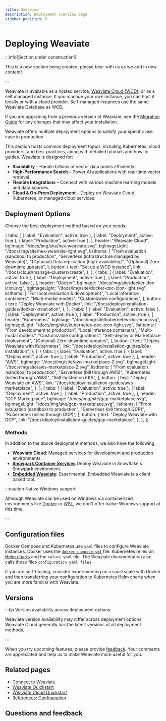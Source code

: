 ```yaml
---
title: Overview
description: Deployment overview page
sidebar_position: 0
---
```



# Deploying Weaviate

:::info[Section under construction!]

This is a new section being created, please bear with us as we add in new content!

:::

Weaviate is available as a hosted service, [Weaviate Cloud (WCD)](https://console.weaviate.cloud/), or as a self managed instance. If you manage your own instance, you can host it locally or with a cloud provider. Self-managed instances use the same Weaviate Database as WCD.

If you are upgrading from a previous version of Weaviate, see the [Migration Guide](docs/deploy/migration/index.md) for any changes that may affect your installation.

Weaviate offers multiple deployment options to satisfy your specific use case in production. 

This section hosts common deployment topics, including Kubernetes, cloud providers, and best practices, along with detailed tutorials and how-to guides.
Weaviate is designed for:

- **Scalability** – Handle billions of vector data points efficiently.
- **High-Performance Search** – Power AI applications with real-time vector retrieval.
- **Flexible Integrations** – Connect with various machine learning models and data sources.
- **Cloud & On-Prem Deployment** – Deploy on Weaviate Cloud, Kubernetes, or managed cloud services.


## Deployment Options

Choose the best deployment method based on your needs:

  {
    tabs: [
      { label: "Evaluation", active: true },
      { label: "Deployment", active: true },
      { label: "Production", active: true },
    ],
    header: "Weaviate Cloud",
    bgImage: "/docs/img/site/hex-weaviate.svg",
    bgImageLight: "/docs/img/site/hex-weaviate-light.svg",
    listItems: [
      "From evaluation (sandbox) to production",
      "Serverless (infrastructure managed by Weaviate)",
      "(Optional) Data replication (high-availability)",
      "(Optional) Zero-downtime updates",
    ],
    button: {
      text: "Set up a WCD instance",
      link: "/docs/cloud/manage-clusters/create",
    },
  },
  {
    tabs: [
      { label: "Evaluation", active: true },
      { label: "Deployment", active: true },
      { label: "Production", active: false },
    ],
    header: "Docker",
    bgImage: "/docs/img/site/docker-doc-icon.svg",
    bgImageLight: "/docs/img/site/docker-doc-icon-light.svg",
    listItems: [
      "For local evaluation & development",
      "Local inference containers",
      "Multi-modal models",
      "Customizable configurations",
    ],
    button: {
      text: "Deploy Weaviate with Docker",
      link: "/docs/deploy/installation-guides/docker-installation",
    },
  },
    {
    tabs: [
      { label: "Evaluation", active: false },
      { label: "Deployment", active: true },
      { label: "Production", active: true },
    ],
    header: "Kubernetes",
    bgImage: "/docs/img/site/kubernetes-doc-icon.svg",
    bgImageLight: "/docs/img/site/kubernetes-doc-icon-light.svg",
    listItems: [
      "From development to production",
      "Local inference containers",
      "Multi-modal models",
      "Customizable configurations",
      "Self-deploy or Marketplace deployment",
      "(Optional) Zero-downtime updates",
    ],
    button: {
      text: "Deploy Weaviate with Kubernetes",
      link: "/docs/deploy/installation-guides/k8s-installation",
    },
  },
  {
    tabs: [
      { label: "Evaluation", active: true },
      { label: "Deployment", active: true },
      { label: "Production", active: true },
    ],
    header: "AWS",
    bgImage: "/docs/img/site/aws-marketplace-2.svg",
    bgImageLight: "/docs/img/site/aws-marketplace-2.svg", 
    listItems: [
      "From evaluation (sandbox) to production",
      "Serverless (bill through AWS)",
      "Kubernetes (billed through AWS)",
      "Self-hosted on EKS",
    ],
    button: {
      text: "Deploy Weaviate on AWS",
      link: "/docs/deploy/installation-guides/aws-marketplace",
    },
  },
  {
    tabs: [
      { label: "Evaluation", active: true },
      { label: "Deployment", active: true },
      { label: "Production", active: true },
    ],
    header: "GCP Marketplace",
    bgImage: "/docs/img/site/gcp-marketplace.svg",
    bgImageLight: "/docs/img/site/gcp-marketplace.svg",
    listItems: [
      "From evaluation (sandbox) to production",
      "Serverless (bill through GCP)",
      "Kubernetes (billed through GCP)",
    ],
    button: {
      text: "Deploy Weaviate with GCP",
      link: "/docs/deploy/installation-guides/gcp-marketplace",
    },
  },
];

<DeploymentCards items={deploymentCardsData} />

### Methods

In addition to the above deployment methods, we also have the following:

- **[Weaviate Cloud](docs/cloud/quickstart.mdx)**: Managed services for development and production environments.
- **[Snowpark Container Services](docs/deploy/installation-guides/spcs-integration.mdx)** Deploy Weaviate in Snowflake's Snowpark environment.
- **[Embedded Weaviate](docs/deploy/installation-guides/embedded.md)**: Experimental. Embedded Weaviate is a client based tool.

:::caution Native Windows support

Although Weaviate can be used on Windows via containerized environments like [Docker](docs/deploy/installation-guides/docker-installation.md) or [WSL](https://learn.microsoft.com/en-us/windows/wsl/), we don't offer native Windows support at this time.

:::

## Configuration files

Docker Compose and Kubernetes use `yaml` files to configure Weaviate instances. Docker uses the [`docker-compose.yml`](docs/deploy/installation-guides/docker-installation.md) file. Kubernetes relies on [Helm charts](docs/deploy/installation-guides/k8s-installation.md#weaviate-helm-chart) and the `values.yaml` file. The Weaviate documentation also calls these files `configuration yaml files`.

If you are self-hosting, consider experimenting on a small scale with Docker and then transferring your configuration to Kubernetes Helm charts when you are more familiar with Weaviate.


## Versions


:::tip Version availability across deployment options:

Weaviate version availability may differ across deployment options, Weaviate Cloud generally has the latest versions of all deployment methods. 

:::


<RunUnreleasedImages />

When you try upcoming features, please provide [feedback](https://github.com/weaviate/weaviate/issues/new/choose). Your comments are appreciated and help us to make Weaviate more useful for you.


## Related pages
- [Connect to Weaviate](docs/weaviate/connections/index.mdx)
- [Weaviate Quickstart](docs/weaviate/quickstart/index.md)
- [Weaviate Cloud Quickstart](docs/cloud/quickstart.mdx)
- [References: Configuration](docs/weaviate/configuration/index.mdx)

## Questions and feedback


<DocsFeedback/>
